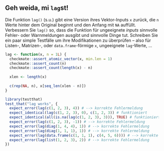 ## Geh weida, mi `lag`st!

Die Funktion `lag()` (s.u.) gibt eine Version ihres Vektor-Inputs `x` zurück, die `n` Werte hinter dem Original beginnt und den Anfang mit `NA` auffüllt. Verbessern Sie `lag()` so, dass die Funktion  für ungeeignete *inputs* sinnvolle Fehler- oder Warnmeldungen ausgibt und sinnvolle Dinge 
tut.  Schreiben Sie ein paar simple Testfälle um ihre Modifikationen zu überprüfen -- also für Listen-, Matrizen-, oder `data.frame`-förmige `x`, ungeeignete `lag`-Werte, ...
```r
lag <- function(x, n = 1L) {
  checkmate::assert_atomic_vector(x, min.len = 1)
  checkmate::assert_count(n)
  checkmate::assert_count(length(x) - n)
  
  xlen <- length(x)
  
  c(rep(NA, n), x[seq_len(xlen - n)])
}

library(testthat)
test_that("lag works", {
  expect_error(lag(c(1, 2, 3), 4)) # --> korrekte Fehlermeldung
  expect_identical(lag(c(1, 2, 3), 0), c(1, 2, 3)) # funktioniert
  expect_identical(all(is.na(lag(c(1, 2, 3), 3))), TRUE) # funktioniert
  expect_error(lag(c(1, 2, 3), -1)) # --> korrekte Fehlermeldung
  expect_error(lag(diag(1, 4, 4), 1)) # --> korrekte Fehlermeldung
  expect_error(lag(diag(1, 1, 1), 1)) # --> korrekte Fehlermeldung
  expect_error(lag(data.frame(c(1, 1, 1), c(4, 5, 6)))) # --> korrekte Fehlermeldung
  expect_error(lag(list(1, 2, 3), 2)) # --> korrekte Fehlermeldung
})

```

